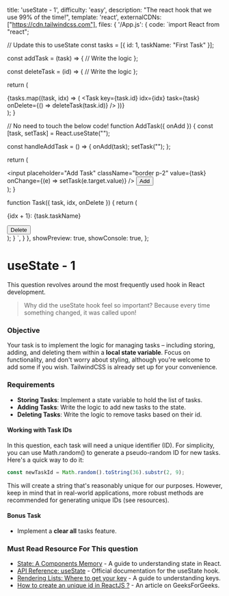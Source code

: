   title: 'useState - 1',
  difficulty: 'easy',
  description:
    "The react hook that we use 99% of the time!",
  template: 'react',
  externalCDNs: ["https://cdn.tailwindcss.com"],
  files: {
    '/App.js': {
      code: `import React from "react";

  // Update this to useState
  const tasks = [{ id: 1, taskName: "First Task" }];

  const addTask = (task) => {
    // Write the logic
  };

  const deleteTask = (id) => {
    // Write the logic
  };

  return (
    <div className="px-4 py-2">
      <AddTask onAdd={addTask} />
      {tasks.map((task, idx) => (
        <Task
          key={task.id}
          idx={idx}
          task={task}
          onDelete={() => deleteTask(task.id)}
        />
      ))}
    </div>
  );
}

// No need to touch the below code!
function AddTask({ onAdd }) {
  const [task, setTask] = React.useState("");

  const handleAddTask = () => {
    onAdd(task);
    setTask("");
  };

  return (
    <div className="mb-4">
      <input
        placeholder="Add Task"
        className="border p-2"
        value={task}
        onChange={(e) => setTask(e.target.value)}
      />
      <button
        onClick={handleAddTask}
        className="bg-green-500 p-2 border border-green-500 text-white"
      >
        Add
      </button>
    </div>
  );
}

function Task({ task, idx, onDelete }) {
  return (
    <div className="flex items-center my-2">
      <p className="p-2 border border-blue-500">
        {idx + 1}: {task.taskName}
      </p>
      <button
        onClick={onDelete}
        className="bg-red-500 p-2 border border-red-500 text-white"
      >
        Delete
      </button>
    </div>
  );
}
`,
    }
  },
  showPreview: true,
  showConsole: true,
};


# useState - 1

This question revolves around the most frequently used hook in React development.

> Why did the useState hook feel so important? Because every time something changed, it was called upon!

### Objective
Your task is to implement the logic for managing tasks – including storing, adding, and deleting them within a **local state variable**. Focus on functionality, and don't worry about styling, although you're welcome to add some if you wish. TailwindCSS is already set up for your convenience.

### Requirements
- **Storing Tasks**: Implement a state variable to hold the list of tasks.
- **Adding Tasks**: Write the logic to add new tasks to the state.
- **Deleting Tasks**: Write the logic to remove tasks based on their id.

#### Working with Task IDs
In this question, each task will need a unique identifier (ID). For simplicity, you can use Math.random() to generate a pseudo-random ID for new tasks. Here's a quick way to do it:

```javascript
const newTaskId = Math.random().toString(36).substr(2, 9);
```
This will create a string that's reasonably unique for our purposes. However, keep in mind that in real-world applications, more robust methods are recommended for generating unique IDs (see resources).

#### Bonus Task
- Implement a **clear all** tasks feature.

### Must Read Resource For This question
- <a target="_blank" href="https://react.dev/learn/state-a-components-memory">State: A Components Memory</a> -  A guide to understanding state in React.
- <a target="_blank" href="https://react.dev/reference/react/useState">API Reference: useState</a> - Official documentation for the useState hook.
- <a target="_blank" href="https://react.dev/learn/rendering-lists#where-to-get-your-key">Rendering Lists: Where to get your key</a> - A guide to understanding keys.
- <a target="_blank" href="https://www.geeksforgeeks.org/how-to-create-an-unique-id-in-reactjs/">How to create an unique id in ReactJS ?</a> - An article on GeeksForGeeks.